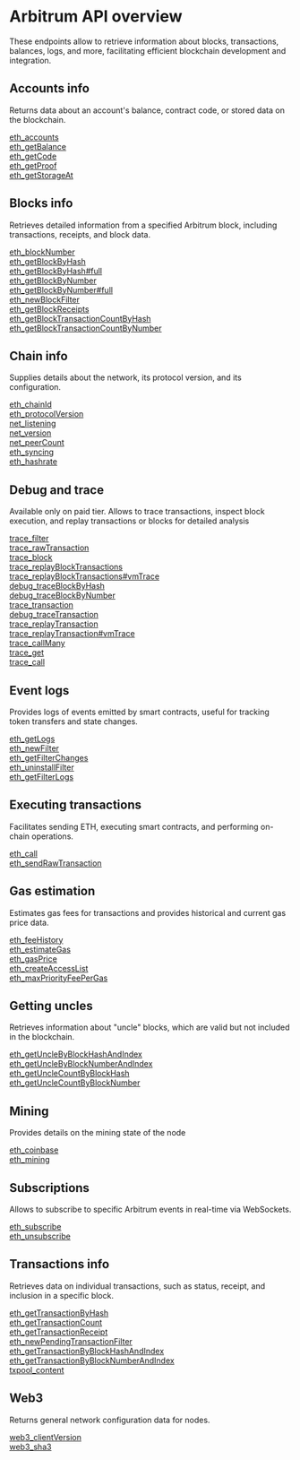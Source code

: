 # Arbitrum API overview

These endpoints allow to retrieve information about blocks, transactions, balances, logs, and more, facilitating efficient blockchain development and integration.

## Accounts info

Returns data about an account's balance, contract code, or stored data on the blockchain.

[eth_accounts](/arbitrum-api/accountinfo/eth_accounts) \
[eth_getBalance](/arbitrum-api/accountinfo/eth_getBalance) \
[eth_getCode](/arbitrum-api/accountinfo/eth_getCode) \
[eth_getProof](/arbitrum-api/accountinfo/eth_getProof) \
[eth_getStorageAt](/arbitrum-api/accountinfo/eth_getStorageAt)

## Blocks info

Retrieves detailed information from a specified Arbitrum block, including transactions, receipts, and block data.

[eth_blockNumber](/arbitrum-api/blocksinfo/eth_blockNumber) \
[eth_getBlockByHash](/arbitrum-api/blocksinfo/eth_getBlockByHash) \
[eth_getBlockByHash#full](/arbitrum-api/blocksinfo/eth_getBlockByHashfull) \
[eth_getBlockByNumber](/arbitrum-api/blocksinfo/eth_getBlockByNumber) \
[eth_getBlockByNumber#full](/arbitrum-api/blocksinfo/eth_getBlockByNumberfull) \
[eth_newBlockFilter](/arbitrum-api/blocksinfo/eth_newBlockFilter) \
[eth_getBlockReceipts](/arbitrum-api/blocksinfo/eth_getBlockReceipts) \
[eth_getBlockTransactionCountByHash](/arbitrum-api/blocksinfo/eth_getBlockTransactionCountByHash) \
[eth_getBlockTransactionCountByNumber](/arbitrum-api/blocksinfo/eth_getBlockTransactionCountByNumber)

## Chain info

Supplies details about the network, its protocol version, and its configuration.

[eth_chainId](/arbitrum-api/chaininfo/eth_chainId) \
[eth_protocolVersion](/arbitrum-api/chaininfo/eth_protocolVersion) \
[net_listening](/arbitrum-api/chaininfo/net_listening) \
[net_version](/arbitrum-api/chaininfo/net_version) \
[net_peerCount](/arbitrum-api/chaininfo/net_peerCount) \
[eth_syncing](/arbitrum-api/chaininfo/eth_syncing) \
[eth_hashrate](/arbitrum-api/chaininfo/eth_hashrate)

## Debug and trace

Available only on paid tier. Allows to trace transactions, inspect block execution, and replay transactions or blocks for detailed analysis

[trace_filter](/arbitrum-api/debugandtrace/trace_filter) \
[trace_rawTransaction](/arbitrum-api/debugandtrace/trace_rawTransaction) \
[trace_block](/arbitrum-api/debugandtrace/trace_block) \
[trace_replayBlockTransactions](/arbitrum-api/debugandtrace/trace_replayBlockTransactions) \
[trace_replayBlockTransactions#vmTrace](/arbitrum-api/debugandtrace/trace_replayBlockTransactionsvmTrace) \
[debug_traceBlockByHash](/arbitrum-api/debugandtrace/debug_traceBlockByHash) \
[debug_traceBlockByNumber](/arbitrum-api/debugandtrace/debug_traceBlockByNumber) \
[trace_transaction](/arbitrum-api/debugandtrace/trace_transaction) \
[debug_traceTransaction](/arbitrum-api/debugandtrace/debug_traceTransaction) \
[trace_replayTransaction](/arbitrum-api/debugandtrace/trace_replayTransaction) \
[trace_replayTransaction#vmTrace](/arbitrum-api/debugandtrace/trace_replayTransactionvmTrace) \
[trace_callMany](/arbitrum-api/debugandtrace/trace_callMany) \
[trace_get](/arbitrum-api/debugandtrace/trace_get) \
[trace_call](/arbitrum-api/debugandtrace/trace_call)

## Event logs

Provides logs of events emitted by smart contracts, useful for tracking token transfers and state changes.

[eth_getLogs](/arbitrum-api/eventlogs/eth_getLogs) \
[eth_newFilter](/arbitrum-api/eventlogs/eth_newFilter) \
[eth_getFilterChanges](/arbitrum-api/eventlogs/eth_getFilterChanges) \
[eth_uninstallFilter](/arbitrum-api/eventlogs/eth_uninstallFilter) \
[eth_getFilterLogs](/arbitrum-api/eventlogs/eth_getFilterLogs)

## Executing transactions

Facilitates sending ETH, executing smart contracts, and performing on-chain operations.

[eth_call](/arbitrum-api/executingtransactions/eth_call) \
[eth_sendRawTransaction](/arbitrum-api/executingtransactions/eth_sendRawTransaction)

## Gas estimation

Estimates gas fees for transactions and provides historical and current gas price data.

[eth_feeHistory](/arbitrum-api/gasestimation/eth_feeHistory) \
[eth_estimateGas](/arbitrum-api/gasestimation/eth_estimateGas) \
[eth_gasPrice](/arbitrum-api/gasestimation/eth_gasPrice) \
[eth_createAccessList](/arbitrum-api/gasestimation/eth_createAccessList) \
[eth_maxPriorityFeePerGas](/arbitrum-api/gasestimation/eth_maxPriorityFeePerGas)

## Getting uncles

Retrieves information about "uncle" blocks, which are valid but not included in the blockchain.

[eth_getUncleByBlockHashAndIndex](/arbitrum-api/gettinguncles/eth_getUncleByBlockHashAndIndex) \
[eth_getUncleByBlockNumberAndIndex](/arbitrum-api/gettinguncles/eth_getUncleByBlockNumberAndIndex) \
[eth_getUncleCountByBlockHash](/arbitrum-api/gettinguncles/eth_getUncleCountByBlockHash) \
[eth_getUncleCountByBlockNumber](/arbitrum-api/gettinguncles/eth_getUncleCountByBlockNumber)

## Mining

Provides details on the mining state of the node

[eth_coinbase](/arbitrum-api/mining/eth_coinbase) \
[eth_mining](/arbitrum-api/mining/eth_mining)

## Subscriptions

Allows to subscribe to specific Arbitrum events in real-time via WebSockets.

[eth_subscribe](/arbitrum-api/subscriptions/eth_subscribe) \
[eth_unsubscribe](/arbitrum-api/subscriptions/eth_unsubscribe)

## Transactions info

Retrieves data on individual transactions, such as status, receipt, and inclusion in a specific block.

[eth_getTransactionByHash](/arbitrum-api/transactionsinfo/eth_getTransactionByHash) \
[eth_getTransactionCount](/arbitrum-api/transactionsinfo/eth_getTransactionCount) \
[eth_getTransactionReceipt](/arbitrum-api/transactionsinfo/eth_getTransactionReceipt) \
[eth_newPendingTransactionFilter](/arbitrum-api/transactionsinfo/eth_newPendingTransactionFilter) \
[eth_getTransactionByBlockHashAndIndex](/arbitrum-api/transactionsinfo/eth_getTransactionByBlockHashAndIndex) \
[eth_getTransactionByBlockNumberAndIndex](/arbitrum-api/transactionsinfo/eth_getTransactionByBlockNumberAndIndex) \
[txpool_content](/arbitrum-api/transactionsinfo/txpool_content)

## Web3

Returns general network configuration data for nodes.

[web3_clientVersion](/arbitrum-api/web3/web3_clientVersion) \
[web3_sha3](/arbitrum-api/web3/web3_sha3)